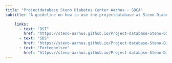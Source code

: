 ```yaml
---
title: "Projectdatabase Steno Diabetes Center Aarhus - SDCA"
subtitle: "A guideline on how to use the projectdatabase at Steno Diabetes Center Aarhus."

    links:
      - text: "DST"
        href: "https://steno-aarhus.github.io/Project-database-Steno-Diabetes-Center-Aarhus-SDCA//DST.html"
      - text: "SDS"
        href: "https://steno-aarhus.github.io/Project-database-Steno-Diabetes-Center-Aarhus-SDCA//SDS.html"
      - text: "Fortegnelsen"
        href: "https://steno-aarhus.github.io/Project-database-Steno-Diabetes-Center-Aarhus-SDCA//Fortegnelsen.html"
---
```

